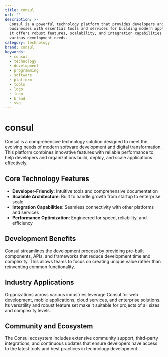 ```yaml
---
title: consul
url: ''
description: >-
  Consul is a powerful technology platform that provides developers and
  businesses with essential tools and services for building modern applications.
  It offers robust features, scalability, and integration capabilities for
  various development needs.
category: technology
brand: consul
keywords:
  - consul
  - technology
  - development
  - programming
  - software
  - platform
  - tools
  - logo
  - icon
  - brand
  - svg
---
```


# consul

Consul is a comprehensive technology solution designed to meet the evolving needs of modern software development and digital transformation. This platform combines innovative features with reliable performance to help developers and organizations build, deploy, and scale applications effectively.

## Core Technology Features

- **Developer-Friendly**: Intuitive tools and comprehensive documentation
- **Scalable Architecture**: Built to handle growth from startup to enterprise scale
- **Integration Capabilities**: Seamless connectivity with other platforms and services
- **Performance Optimization**: Engineered for speed, reliability, and efficiency

## Development Benefits

Consul streamlines the development process by providing pre-built components, APIs, and frameworks that reduce development time and complexity. This allows teams to focus on creating unique value rather than reinventing common functionality.

## Industry Applications

Organizations across various industries leverage Consul for web development, mobile applications, cloud services, and enterprise solutions. Its versatility and robust feature set make it suitable for projects of all sizes and complexity levels.

## Community and Ecosystem

The Consul ecosystem includes extensive community support, third-party integrations, and continuous updates that ensure developers have access to the latest tools and best practices in technology development.
